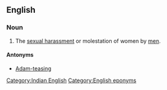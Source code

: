{{also|eve-teasing|eve teasing|Eve teasing}}
==English==
{{wikipedia}}

===Noun===
{{en-noun}}

# {{lb|en|India}} The [[sexual harassment]] or molestation of women by [[men]].

====Antonyms====
* [[Adam-teasing]]

[[Category:Indian English]]

[[Category:English eponyms]]